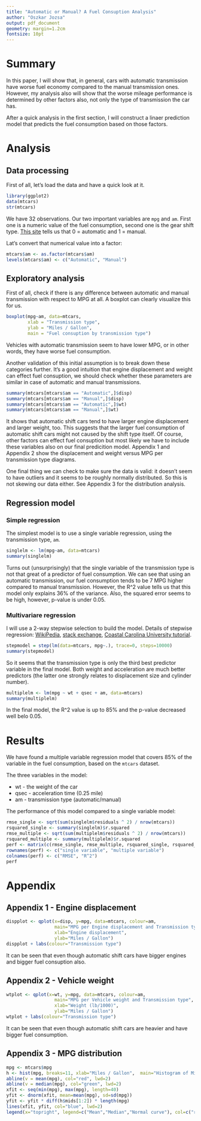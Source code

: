 ```yaml
---
title: "Automatic or Manual? A Fuel Consuption Analysis"
author: "Oszkar Jozsa"
output: pdf_document
geometry: margin=1.2cm
fontsize: 10pt
---
```


# Summary

In this paper, I will show that, in general, cars with automatic transmission have worse fuel economy 
compared to the manual transmission ones. However, my analysis also will show that the worse mileage 
performance is determined by other factors also, not only the type of transmission the car has.

After a quick analysis in the first section, I will construct a linaer prediction model 
that predicts the fuel consumption based on those factors.

# Analysis

## Data processing

First of all, let's load the data and have a quick look at it.

```r
library(ggplot2)
data(mtcars)
str(mtcars)
```

We have 32 observations. Our two important variables are `mpg` and `am`. First one is a numeric value 
of the fuel consumption, second one is the gear shift type. [This site](http://stat.ethz.ch/R-manual/R-devel/library/datasets/html/mtcars.html) 
tells us that 0 = automatic and 1 = manual.

Lat's convert that numerical value into a factor:

```r
mtcars$am <- as.factor(mtcars$am)
levels(mtcars$am) <- c("Automatic", "Manual")
```

## Exploratory analysis

First of all, check if there is any difference between automatic and manual transmission with respect to MPG at all. 
A boxplot can clearly visualize this for us.

```r
boxplot(mpg~am, data=mtcars,
        xlab = "Transmission type",
        ylab = "Miles / Gallon",
        main = "Fuel consuption by transmission type")
```

Vehicles with automatic transmission seem to have lower MPG, or in other words, they have worse fuel consumption.

Another validation of this initial assumption is to break down these categories further. 
It's a good intuition that engine displacement and weight can effect fuel consuption, we should check whether these parameters are 
similar in case of automatic and manual transmissions.

```r
summary(mtcars[mtcars$am == "Automatic",]$disp)
summary(mtcars[mtcars$am == "Manual",]$disp)
summary(mtcars[mtcars$am == "Automatic",]$wt)
summary(mtcars[mtcars$am == "Manual",]$wt)
```

It shows that automatic shift cars tend to have larger engine displacement and larger weight, too. 
This suggests that the larger fuel consumption of automatic shift cars might not caused by the shift type itself.
Of course, other factors can effect fuel consuption but most likely we have to include these variables 
also on our final predicition model. Appendix 1 and Appendix 2 show the displacement and weight 
versus MPG per transmission type diagrams.

One final thing we can check to make sure the data is valid: it doesn't seem to have outliers and 
it seems to be roughly normally distributed. So this is not skewing our data either. 
See Appendix 3 for the distribution analysis.

## Regression model

### Simple regression

The simplest model is to use a single variable regression, using the transmission type, `am`.

```r
singlelm <- lm(mpg~am, data=mtcars)
summary(singlelm)
```

Turns out (unsurprisingly) that the single variable of the transmission type is not that great of a predictor 
of fuel consumption. We can see that using an automatic transmission, our fuel consumption tends to be 7 MPG higher 
compared to manual transmission. However, the R^2 value tells us that this model only explains 36% of the variance. 
Also, the squared error seems to be high, however, p-value is under 0.05.

### Multivariare regression

I will use a 2-way stepwise selection to build the model. Details of stepwise regression: 
[WikiPedia](http://en.wikipedia.org/wiki/Stepwise_regression), 
[stack exchange](http://stats.stackexchange.com/questions/69452/how-does-stepwise-regression-work), 
[Coastal Carolina University tutorial](http://ww2.coastal.edu/kingw/statistics/R-tutorials/multregr.html).

```r
stepmodel = step(lm(data=mtcars, mpg~.), trace=0, steps=10000)
summary(stepmodel)
```

So it seems that the transmission type is only the third best predictor variable in the final model. 
Both weight and acceleration are much better predictors 
(the latter one strongly relates to displacement size and cylinder number).

```r
multiplelm <- lm(mpg ~ wt + qsec + am, data=mtcars)
summary(multiplelm)
```

In the final model, the R^2 value is up to 85% and the p-value decreased well belo 0.05.

# Results

We have found a multiple variable regression model that covers 85% of the variable in the fuel consumption, 
based on the `mtcars` dataset.

The three variables in the model:

- wt - the weight of the car
- qsec - acceleration time (0.25 mile)
- am - transmission type (automatic/manual)

The performance of this model compared to a single variable model:

```r
rmse_single <- sqrt(sum(singlelm$residuals ^ 2) / nrow(mtcars))
rsquared_single <- summary(singlelm)$r.squared
rmse_multiple <- sqrt(sum(multiplelm$residuals ^ 2) / nrow(mtcars))
rsquared_multiple <- summary(multiplelm)$r.squared
perf <- matrix(c(rmse_single, rmse_multiple, rsquared_single, rsquared_multiple), nrow=2, ncol=2)
rownames(perf) <- c("single variable", "multiple variable")
colnames(perf) <- c("RMSE", "R^2")
perf
```

# Appendix

## Appendix 1 - Engine displacement

```r
dispplot <- qplot(x=disp, y=mpg, data=mtcars, colour=am, 
                  main="MPG per Engine displacement and Transmission type", 
                  xlab="Engine displacement", 
                  ylab="Miles / Gallon")
dispplot + labs(colour="Transmission type")
```

It can be seen that even though automatic shift cars have bigger engines and bigger fuel consuption also.

## Appendix 2 - Vehicle weight

```r
wtplot <- qplot(x=wt, y=mpg, data=mtcars, colour=am, 
                  main="MPG per Vehicle weight and Transmission type", 
                  xlab="Weight (lb/1000)", 
                  ylab="Miles / Gallon")
wtplot + labs(colour="Transmission type")
```

It can be seen that even though automatic shift cars are heavier and have bigger fuel consumption.

## Appendix 3 - MPG distribution

```r
mpg <- mtcars$mpg
h <- hist(mpg, breaks=11, xlab="Miles / Gallon",  main="Histogram of Miles / Gallon")
abline(v = mean(mpg), col="red", lwd=2)
abline(v = median(mpg), col="green", lwd=2)
xfit <- seq(min(mpg), max(mpg), length=40)
yfit <- dnorm(xfit, mean=mean(mpg), sd=sd(mpg))
yfit <- yfit * diff(h$mids[1:2]) * length(mpg)
lines(xfit, yfit, col="blue", lwd=2)
legend(x="topright", legend=c("Mean","Median","Normal curve"), col=c("red", "green","blue"), bty="n", lwd=1)
```